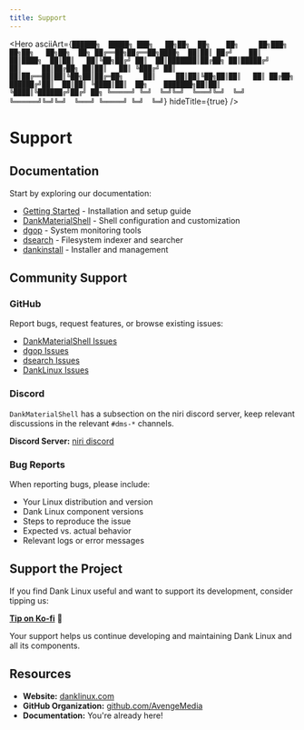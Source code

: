 ```yaml
---
title: Support
---
```



<Hero
  asciiArt={`██████╗  █████╗ ███╗   ██╗██╗  ██╗    ██╗     ██╗███╗   ██╗██╗   ██╗██╗  ██╗
██╔══██╗██╔══██╗████╗  ██║██║ ██╔╝    ██║     ██║████╗  ██║██║   ██║╚██╗██╔╝
██║  ██║███████║██╔██╗ ██║█████╔╝     ██║     ██║██╔██╗ ██║██║   ██║ ╚███╔╝
██║  ██║██╔══██║██║╚██╗██║██╔═██╗     ██║     ██║██║╚██╗██║██║   ██║ ██╔██╗
██████╔╝██║  ██║██║ ╚████║██║  ██╗    ███████╗██║██║ ╚████║╚██████╔╝██╔╝ ██╗
╚═════╝ ╚═╝  ╚═╝╚═╝  ╚═══╝╚═╝  ╚═╝    ╚══════╝╚═╝╚═╝  ╚═══╝ ╚═════╝ ╚═╝  ╚═╝`}
  hideTitle={true}
/>

# Support

## Documentation

Start by exploring our documentation:

- [Getting Started](/docs/getting-started) - Installation and setup guide
- [DankMaterialShell](/docs/dankmaterialshell/overview) - Shell configuration and customization
- [dgop](/docs/dgop) - System monitoring tools
- [dsearch](/docs/danksearch) - Filesystem indexer and searcher
- [dankinstall](/docs/dankinstall) - Installer and management

## Community Support

### GitHub

Report bugs, request features, or browse existing issues:

- [DankMaterialShell Issues](https://github.com/AvengeMedia/DankMaterialShell/issues)
- [dgop Issues](https://github.com/AvengeMedia/dgop/issues)
- [dsearch Issues](https://github.com/AvengeMedia/danksearch/issues)
- [DankLinux Issues](https://github.com/AvengeMedia/DankLinux/issues)

### Discord

`DankMaterialShell` has a subsection on the niri discord server, keep relevant discussions in the relevant `#dms-*` channels.

**Discord Server:** [niri discord](https://discord.gg/8KyNzZVT)

### Bug Reports

When reporting bugs, please include:

- Your Linux distribution and version
- Dank Linux component versions
- Steps to reproduce the issue
- Expected vs. actual behavior
- Relevant logs or error messages

## Support the Project

If you find Dank Linux useful and want to support its development, consider tipping us:

[**Tip on Ko-fi**](https://ko-fi.com/danklinux) 🥃

Your support helps us continue developing and maintaining Dank Linux and all its components.

## Resources

- **Website:** [danklinux.com](https://danklinux.com)
- **GitHub Organization:** [github.com/AvengeMedia](https://github.com/AvengeMedia)
- **Documentation:** You're already here!